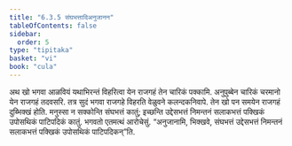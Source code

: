 ```yaml
---
title: "6.3.5 संघभत्तादिअनुजानन"
tableOfContents: false
sidebar:
  order: 5
type: "tipitaka"
basket: "vi"
book: "cula"
---
```



<DynamicBreadcrumb />

<Division number="325" book="cula">

<Paragraph number="1430" book="cula">
अथ खो भगवा आळवियं यथाभिरन्तं विहरित्वा येन राजगहं तेन चारिकं पक्कामि. अनुपुब्बेन चारिकं चरमानो येन राजगहं तदवसरि. तत्र सुदं भगवा राजगहे विहरति वेळुवने कलन्दकनिवापे. तेन खो पन समयेन राजगहं दुब्भिक्खं होति. मनुस्सा न सक्कोन्ति संघभत्तं कातुं; इच्छन्ति उद्देसभत्तं निमन्तनं सलाकभत्तं पक्खिकं उपोसथिकं पाटिपदिकं कातुं. भगवतो एतमत्थं आरोचेसुं. “अनुजानामि, भिक्खवे, संघभत्तं उद्देसभत्तं निमन्तनं सलाकभत्तं पक्खिकं उपोसथिकं पाटिपदिकन्”ति.
</Paragraph>
</Division>